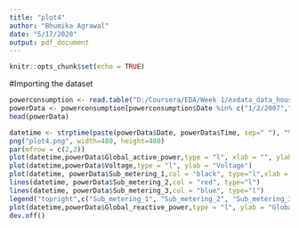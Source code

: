 ---
title: "plot4"
author: "Bhumika Agrawal"
date: "5/17/2020"
output: pdf_document
---

```{r setup, include=FALSE}
knitr::opts_chunk$set(echo = TRUE)
```

#Importing the dataset
```{r}
powerconsumption <- read.table("D:/Coursera/EDA/Week 1/exdata_data_household_power_consumption/household_power_consumption.txt",header = TRUE, sep = ";",stringsAsFactors = FALSE)
powerData <- powerconsumption[powerconsumption$Date %in% c("1/2/2007","2/2/2007") ,]
head(powerData)
```

```{r}
datetime <- strptime(paste(powerData$Date, powerData$Time, sep=" "), "%d/%m/%Y %H:%M:%S") 
png("plot4.png", width=480, height=480)
par(mfrow = c(2,2))
plot(datetime,powerData$Global_active_power,type = "l", xlab = "", ylab = "Global Active Power")
plot(datetime,powerData$Voltage,type = "l", ylab = "Voltage")
plot(datetime, powerData$Sub_metering_1,col = "black", type="l",xlab = "", ylab="Energy Sub Metering")
lines(datetime, powerData$Sub_metering_2,col = "red", type="l")
lines(datetime, powerData$Sub_metering_3,col = "blue", type="l")
legend("topright",c("Sub_metering_1", "Sub_metering_2", "Sub_metering_3"),lty = 1, col = c("black", "red", "blue"))
plot(datetime,powerData$Global_reactive_power,type = "l", ylab = "Global Reactive Power")
dev.off()
```

